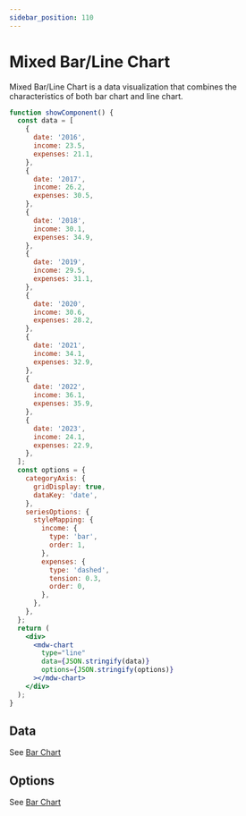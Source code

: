 ```yaml
---
sidebar_position: 110
---
```


# Mixed Bar/Line Chart

Mixed Bar/Line Chart is a data visualization that combines the characteristics of both bar chart and line chart.

```jsx live
function showComponent() {
  const data = [
    {
      date: '2016',
      income: 23.5,
      expenses: 21.1,
    },
    {
      date: '2017',
      income: 26.2,
      expenses: 30.5,
    },
    {
      date: '2018',
      income: 30.1,
      expenses: 34.9,
    },
    {
      date: '2019',
      income: 29.5,
      expenses: 31.1,
    },
    {
      date: '2020',
      income: 30.6,
      expenses: 28.2,
    },
    {
      date: '2021',
      income: 34.1,
      expenses: 32.9,
    },
    {
      date: '2022',
      income: 36.1,
      expenses: 35.9,
    },
    {
      date: '2023',
      income: 24.1,
      expenses: 22.9,
    },
  ];
  const options = {
    categoryAxis: {
      gridDisplay: true,
      dataKey: 'date',
    },
    seriesOptions: {
      styleMapping: {
        income: {
          type: 'bar',
          order: 1,
        },
        expenses: {
          type: 'dashed',
          tension: 0.3,
          order: 0,
        },
      },
    },
  };
  return (
    <div>
      <mdw-chart
        type="line"
        data={JSON.stringify(data)}
        options={JSON.stringify(options)}
      ></mdw-chart>
    </div>
  );
}
```

## Data

See [Bar Chart](./bar#data)

## Options

See [Bar Chart](./bar#options)
